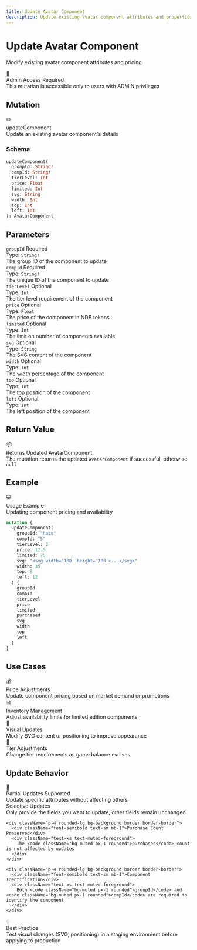 ```yaml
---
title: Update Avatar Component
description: Update existing avatar component attributes and properties
---
```



<div className="relative overflow-hidden rounded-2xl bg-gradient-to-br from-teal-500/10 via-emerald-500/5 to-background p-8 border border-teal-500/20 mb-8">
  <div className="relative z-10">
    <h1 className="text-4xl md:text-5xl font-bold mb-4">
      Update Avatar Component
    </h1>
    <p className="text-xl text-muted-foreground mb-6">
      Modify existing avatar component attributes and pricing
    </p>
  </div>
  <div className="absolute top-0 right-0 w-64 h-64 bg-teal-500/5 rounded-full blur-3xl"></div>
  <div className="absolute bottom-0 left-0 w-64 h-64 bg-emerald-500/5 rounded-full blur-3xl"></div>
</div>

<div className="p-4 rounded-lg border border-orange-500/30 bg-orange-500/10 my-6">
  <div className="flex items-center gap-2">
    <span className="text-lg">🔐</span>
    <div className="font-bold">Admin Access Required</div>
  </div>
  <div className="text-sm text-muted-foreground mt-2">
    This mutation is accessible only to users with ADMIN privileges
  </div>
</div>

## Mutation

<div className="rounded-xl border border-teal-500/30 bg-gradient-to-br from-teal-500/10 to-teal-500/5 p-6 my-6">
  <div className="flex items-center gap-3 mb-4">
    <span className="text-2xl">✏️</span>
    <div>
      <div className="font-bold text-lg">updateComponent</div>
      <div className="text-sm text-muted-foreground">Update an existing avatar component's details</div>
    </div>
  </div>

  ### Schema

  ```graphql
  updateComponent(
    groupId: String!
    compId: String!
    tierLevel: Int
    price: Float
    limited: Int
    svg: String
    width: Int
    top: Int
    left: Int
  ): AvatarComponent
  ```
</div>

## Parameters

<div className="space-y-4 my-6">
  <div className="p-5 rounded-lg border border-border bg-muted/30">
    <div className="flex items-center gap-2 mb-2">
      <code className="bg-blue-500/20 text-blue-500 px-2 py-0.5 rounded font-mono text-sm">groupId</code>
      <span className="text-xs bg-red-500/20 text-red-500 px-2 py-0.5 rounded font-semibold">Required</span>
    </div>
    <div className="text-sm">
      <div className="font-semibold mb-1">Type: <code className="bg-muted px-1 rounded">String!</code></div>
      <div className="text-muted-foreground">The group ID of the component to update</div>
    </div>
  </div>

  <div className="p-5 rounded-lg border border-border bg-muted/30">
    <div className="flex items-center gap-2 mb-2">
      <code className="bg-blue-500/20 text-blue-500 px-2 py-0.5 rounded font-mono text-sm">compId</code>
      <span className="text-xs bg-red-500/20 text-red-500 px-2 py-0.5 rounded font-semibold">Required</span>
    </div>
    <div className="text-sm">
      <div className="font-semibold mb-1">Type: <code className="bg-muted px-1 rounded">String!</code></div>
      <div className="text-muted-foreground">The unique ID of the component to update</div>
    </div>
  </div>

  <div className="p-5 rounded-lg border border-border bg-muted/30">
    <div className="flex items-center gap-2 mb-2">
      <code className="bg-green-500/20 text-green-500 px-2 py-0.5 rounded font-mono text-sm">tierLevel</code>
      <span className="text-xs bg-gray-500/20 text-gray-500 px-2 py-0.5 rounded font-semibold">Optional</span>
    </div>
    <div className="text-sm">
      <div className="font-semibold mb-1">Type: <code className="bg-muted px-1 rounded">Int</code></div>
      <div className="text-muted-foreground">The tier level requirement of the component</div>
    </div>
  </div>

  <div className="p-5 rounded-lg border border-border bg-muted/30">
    <div className="flex items-center gap-2 mb-2">
      <code className="bg-green-500/20 text-green-500 px-2 py-0.5 rounded font-mono text-sm">price</code>
      <span className="text-xs bg-gray-500/20 text-gray-500 px-2 py-0.5 rounded font-semibold">Optional</span>
    </div>
    <div className="text-sm">
      <div className="font-semibold mb-1">Type: <code className="bg-muted px-1 rounded">Float</code></div>
      <div className="text-muted-foreground">The price of the component in NDB tokens</div>
    </div>
  </div>

  <div className="p-5 rounded-lg border border-border bg-muted/30">
    <div className="flex items-center gap-2 mb-2">
      <code className="bg-green-500/20 text-green-500 px-2 py-0.5 rounded font-mono text-sm">limited</code>
      <span className="text-xs bg-gray-500/20 text-gray-500 px-2 py-0.5 rounded font-semibold">Optional</span>
    </div>
    <div className="text-sm">
      <div className="font-semibold mb-1">Type: <code className="bg-muted px-1 rounded">Int</code></div>
      <div className="text-muted-foreground">The limit on number of components available</div>
    </div>
  </div>

  <div className="p-5 rounded-lg border border-border bg-muted/30">
    <div className="flex items-center gap-2 mb-2">
      <code className="bg-green-500/20 text-green-500 px-2 py-0.5 rounded font-mono text-sm">svg</code>
      <span className="text-xs bg-gray-500/20 text-gray-500 px-2 py-0.5 rounded font-semibold">Optional</span>
    </div>
    <div className="text-sm">
      <div className="font-semibold mb-1">Type: <code className="bg-muted px-1 rounded">String</code></div>
      <div className="text-muted-foreground">The SVG content of the component</div>
    </div>
  </div>

  <div className="p-5 rounded-lg border border-border bg-muted/30">
    <div className="flex items-center gap-2 mb-2">
      <code className="bg-green-500/20 text-green-500 px-2 py-0.5 rounded font-mono text-sm">width</code>
      <span className="text-xs bg-gray-500/20 text-gray-500 px-2 py-0.5 rounded font-semibold">Optional</span>
    </div>
    <div className="text-sm">
      <div className="font-semibold mb-1">Type: <code className="bg-muted px-1 rounded">Int</code></div>
      <div className="text-muted-foreground">The width percentage of the component</div>
    </div>
  </div>

  <div className="p-5 rounded-lg border border-border bg-muted/30">
    <div className="flex items-center gap-2 mb-2">
      <code className="bg-green-500/20 text-green-500 px-2 py-0.5 rounded font-mono text-sm">top</code>
      <span className="text-xs bg-gray-500/20 text-gray-500 px-2 py-0.5 rounded font-semibold">Optional</span>
    </div>
    <div className="text-sm">
      <div className="font-semibold mb-1">Type: <code className="bg-muted px-1 rounded">Int</code></div>
      <div className="text-muted-foreground">The top position of the component</div>
    </div>
  </div>

  <div className="p-5 rounded-lg border border-border bg-muted/30">
    <div className="flex items-center gap-2 mb-2">
      <code className="bg-green-500/20 text-green-500 px-2 py-0.5 rounded font-mono text-sm">left</code>
      <span className="text-xs bg-gray-500/20 text-gray-500 px-2 py-0.5 rounded font-semibold">Optional</span>
    </div>
    <div className="text-sm">
      <div className="font-semibold mb-1">Type: <code className="bg-muted px-1 rounded">Int</code></div>
      <div className="text-muted-foreground">The left position of the component</div>
    </div>
  </div>
</div>

## Return Value

<div className="p-5 rounded-lg border border-green-500/30 bg-green-500/10 my-6">
  <div className="flex items-center gap-2 mb-2">
    <span className="text-lg">📦</span>
    <div className="font-bold">Returns Updated AvatarComponent</div>
  </div>
  <div className="text-sm text-muted-foreground">
    The mutation returns the updated <code className="bg-muted px-1 rounded">AvatarComponent</code> if successful, otherwise <code className="bg-muted px-1 rounded">null</code>
  </div>
</div>

## Example

<div className="rounded-xl border border-purple-500/30 bg-gradient-to-br from-purple-500/10 to-purple-500/5 p-6 my-6">
  <div className="flex items-center gap-3 mb-4">
    <span className="text-2xl">💻</span>
    <div>
      <div className="font-bold">Usage Example</div>
      <div className="text-xs text-muted-foreground">Updating component pricing and availability</div>
    </div>
  </div>

  ```graphql
  mutation {
    updateComponent(
      groupId: "hats"
      compId: "5"
      tierLevel: 2
      price: 12.5
      limited: 75
      svg: "<svg width='100' height='100'>...</svg>"
      width: 35
      top: 8
      left: 12
    ) {
      groupId
      compId
      tierLevel
      price
      limited
      purchased
      svg
      width
      top
      left
    }
  }
  ```
</div>

## Use Cases

<div className="grid grid-cols-1 md:grid-cols-2 gap-4 my-6">
  <div className="p-5 rounded-lg border border-border bg-muted/50">
    <div className="text-xl mb-2">💰</div>
    <div className="font-bold mb-2">Price Adjustments</div>
    <div className="text-sm text-muted-foreground">
      Update component pricing based on market demand or promotions
    </div>
  </div>

  <div className="p-5 rounded-lg border border-border bg-muted/50">
    <div className="text-xl mb-2">📊</div>
    <div className="font-bold mb-2">Inventory Management</div>
    <div className="text-sm text-muted-foreground">
      Adjust availability limits for limited edition components
    </div>
  </div>

  <div className="p-5 rounded-lg border border-border bg-muted/50">
    <div className="text-xl mb-2">🎨</div>
    <div className="font-bold mb-2">Visual Updates</div>
    <div className="text-sm text-muted-foreground">
      Modify SVG content or positioning to improve appearance
    </div>
  </div>

  <div className="p-5 rounded-lg border border-border bg-muted/50">
    <div className="text-xl mb-2">🔧</div>
    <div className="font-bold mb-2">Tier Adjustments</div>
    <div className="text-sm text-muted-foreground">
      Change tier requirements as game balance evolves
    </div>
  </div>
</div>

## Update Behavior

<div className="rounded-xl border border-cyan-500/30 bg-gradient-to-br from-cyan-500/10 to-cyan-500/5 p-6 my-6">
  <div className="flex items-center gap-3 mb-4">
    <span className="text-2xl">🔄</span>
    <div>
      <div className="font-bold text-lg">Partial Updates Supported</div>
      <div className="text-sm text-muted-foreground">Update specific attributes without affecting others</div>
    </div>
  </div>

  <div className="space-y-3">
    <div className="p-4 rounded-lg bg-background border border-border">
      <div className="font-semibold text-sm mb-1">Selective Updates</div>
      <div className="text-xs text-muted-foreground">
        Only provide the fields you want to update; other fields remain unchanged
      </div>
    </div>

    <div className="p-4 rounded-lg bg-background border border-border">
      <div className="font-semibold text-sm mb-1">Purchase Count Preserved</div>
      <div className="text-xs text-muted-foreground">
        The <code className="bg-muted px-1 rounded">purchased</code> count is not affected by updates
      </div>
    </div>

    <div className="p-4 rounded-lg bg-background border border-border">
      <div className="font-semibold text-sm mb-1">Component Identification</div>
      <div className="text-xs text-muted-foreground">
        Both <code className="bg-muted px-1 rounded">groupId</code> and <code className="bg-muted px-1 rounded">compId</code> are required to identify the component
      </div>
    </div>
  </div>
</div>

<div className="mt-8 p-6 rounded-xl border border-teal-500/30 bg-gradient-to-r from-teal-500/10 to-emerald-500/10">
  <div className="flex items-center gap-3">
    <span className="text-2xl">💡</span>
    <div>
      <div className="font-bold">Best Practice</div>
      <div className="text-sm text-muted-foreground">Test visual changes (SVG, positioning) in a staging environment before applying to production</div>
    </div>
  </div>
</div>

